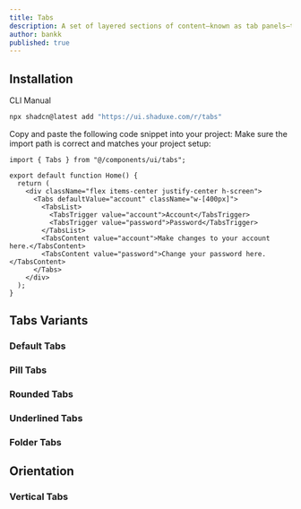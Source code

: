 ```yaml
---
title: Tabs
description: A set of layered sections of content—known as tab panels—that are displayed one at a time.
author: bankk
published: true
---
```


## Installation

<Tabs defaultValue="cli">

<TabsList>
  <TabsTrigger value="cli">CLI</TabsTrigger>
  <TabsTrigger value="manual">Manual</TabsTrigger>
</TabsList>

<TabsContent value="cli">

```bash
npx shadcn@latest add "https://ui.shaduxe.com/r/tabs"
```

</TabsContent>

<TabsContent value="manual">

<Steps>

<Step title="Copy the Code">
  Copy and paste the following code snippet into your project:
</Step>

<ComponentSource name="tabs" />

<Step>
  Make sure the import path is correct and matches your project setup:
</Step>

```tsx {1,6-13} showLineNumbers
import { Tabs } from "@/components/ui/tabs";

export default function Home() {
  return (
    <div className="flex items-center justify-center h-screen">
      <Tabs defaultValue="account" className="w-[400px]">
        <TabsList>
          <TabsTrigger value="account">Account</TabsTrigger>
          <TabsTrigger value="password">Password</TabsTrigger>
        </TabsList>
        <TabsContent value="account">Make changes to your account here.</TabsContent>
        <TabsContent value="password">Change your password here.</TabsContent>
      </Tabs>
    </div>
  );
}
```

</Steps>

</TabsContent>

</Tabs>

## Tabs Variants

### Default Tabs

<ComponentPreview name="tabs-default-example" />

### Pill Tabs

<ComponentPreview name="tabs-pill-example" />

### Rounded Tabs

<ComponentPreview name="tabs-rounded-example" />

### Underlined Tabs

<ComponentPreview name="tabs-underline-example" />

### Folder Tabs

<ComponentPreview name="tabs-folder-example" />

## Orientation

### Vertical Tabs

<ComponentPreview name="tabs-vertical-example" />
